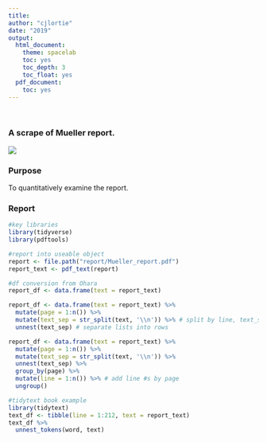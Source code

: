 ```yaml
---
title:
author: "cjlortie"
date: "2019"
output:
  html_document:
    theme: spacelab
    toc: yes
    toc_depth: 3
    toc_float: yes
  pdf_document:
    toc: yes
---
```

<br>  

### A scrape of Mueller report.  

![](./mr.jpeg)   

### Purpose
To quantitatively examine the report.  

### Report
```r
#key libraries
library(tidyverse)
library(pdftools)

#report into useable object
report <- file.path("report/Mueller_report.pdf")
report_text <- pdf_text(report)

#df conversion from Ohara
report_df <- data.frame(text = report_text) 

report_df <- data.frame(text = report_text) %>%
  mutate(page = 1:n()) %>%
  mutate(text_sep = str_split(text, '\\n')) %>% # split by line, text_set=lists of lines 
  unnest(text_sep) # separate lists into rows

report_df <- data.frame(text = report_text) %>%
  mutate(page = 1:n()) %>%
  mutate(text_sep = str_split(text, '\\n')) %>%
  unnest(text_sep) %>%
  group_by(page) %>%
  mutate(line = 1:n()) %>% # add line #s by page
  ungroup()

#tidytext book example
library(tidytext)
text_df <- tibble(line = 1:212, text = report_text)
text_df %>%
  unnest_tokens(word, text)

```
